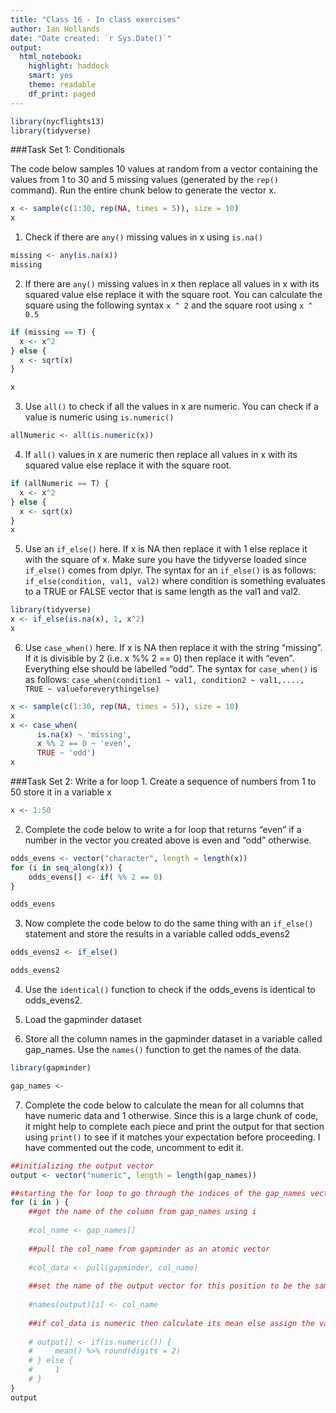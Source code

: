 ```yaml
---
title: "Class 16 - In class exercises"
author: Ian Hollands
date: "Date created: `r Sys.Date()`"
output:
  html_notebook:
    highlight: haddock
    smart: yes
    theme: readable
    df_print: paged
---
```



```r
library(nycflights13)
library(tidyverse)
```


###Task Set 1: Conditionals

The code below samples 10 values at random from a vector containing the values from 1 to 30 and 5 missing values (generated by the `rep()` command). Run the entire chunk below to generate the vector x.

```r
x <- sample(c(1:30, rep(NA, times = 5)), size = 10)
x
```

1. Check if there are `any()` missing values in x using `is.na()`
```r
missing <- any(is.na(x))
missing
```


2. If there are `any()` missing values in x then replace all values in x with its squared value else replace it with the square root. You can calculate the square using the following syntax `x ^ 2` and the square root using `x ^ 0.5`

```r

if (missing == T) {
  x <- x^2
} else {
  x <- sqrt(x)
}

x
```


3. Use `all()` to check if all the values in x are numeric. You can check if a value is numeric using `is.numeric()`
```r
allNumeric <- all(is.numeric(x))
```


4. If `all()` values in x are numeric then replace all values in x with its squared value else replace it with the square root.

```r
if (allNumeric == T) {
  x <- x^2
} else {
  x <- sqrt(x)
}
x
```


5. Use an `if_else()` here. If x is NA then replace it with 1 else replace it with the square of x. Make sure you have the tidyverse loaded since `if_else()` comes from dplyr. The syntax for an `if_else()` is as follows: `if_else(condition, val1, val2)` where condition is something evaluates to a TRUE or FALSE vector that is same length as the val1 and val2.

```r
library(tidyverse)
x <- if_else(is.na(x), 1, x^2)
x
```


6. Use `case_when()` here. If x is NA then replace it with the string "missing". If it is divisible by 2 (i.e. x %% 2 == 0) then replace it with "even". Everything else should be labelled "odd". The syntax for `case_when()` is as follows: `case_when(condition1 ~ val1, condition2 ~ val1,...., TRUE ~ valueforeverythingelse)`
```r
x <- sample(c(1:30, rep(NA, times = 5)), size = 10)
x
x <- case_when(
      is.na(x) ~ 'missing',
      x %% 2 == 0 ~ 'even',
      TRUE ~ 'odd')
x
```


###Task Set 2: Write a for loop
1. Create a sequence of numbers from 1 to 50 store it in a variable x
```r
x <- 1:50
```


2. Complete the code below to write a for loop that returns "even" if a number in the vector you created above is even and "odd" otherwise.
```r
odds_evens <- vector("character", length = length(x))
for (i in seq_along(x)) {
    odds_evens[] <- if( %% 2 == 0)
}

odds_evens
```

3. Now complete the code below to do the same thing with an `if_else()` statement and store the results in a variable called odds_evens2

```r
odds_evens2 <- if_else()

odds_evens2
```

4. Use the `identical()` function to check if the odds_evens is identical to odds_evens2.

5. Load the gapminder dataset

6. Store all the column names in the gapminder dataset in a variable called gap_names. Use the `names()` function to get the names of the data.

```r
library(gapminder)

gap_names <- 
```

7. Complete the code below to calculate the mean for all columns that have numeric data and 1 otherwise. Since this is a large chunk of code, it might help to complete each piece and print the output for that section using `print()` to see if it matches your expectation before proceeding. I have commented out the code, uncomment to edit it.
```r
##initializing the output vector
output <- vector("numeric", length = length(gap_names))

##starting the for loop to go through the indices of the gap_names vector (use seq_along() for this). Try printing out seq_along(gap_names) to see how that looks. See the syntax for the previous question on for loops for further hints.
for (i in ) {
    ##get the name of the column from gap_names using i
    
    #col_name <- gap_names[]
    
    ##pull the col_name from gapminder as an atomic vector
    
    #col_data <- pull(gapminder, col_name)
    
    ##set the name of the output vector for this position to be the same as col_name
    
    #names(output)[i] <- col_name
    
    ##if col_data is numeric then calculate its mean else assign the value 1. Store the result in ith position of the output
    
    # output[] <- if(is.numeric()) {
    #     mean() %>% round(digits = 2)
    # } else {
    #     1
    # }
}
output
```



